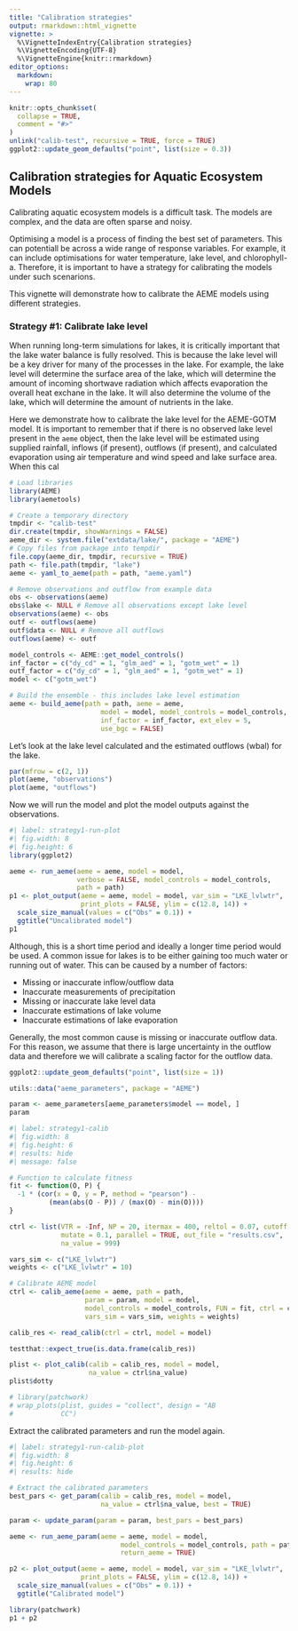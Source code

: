 ```yaml
---
title: "Calibration strategies"
output: rmarkdown::html_vignette
vignette: >
  %\VignetteIndexEntry{Calibration strategies}
  %\VignetteEncoding{UTF-8}
  %\VignetteEngine{knitr::rmarkdown}
editor_options: 
  markdown: 
    wrap: 80
---
```


```r
knitr::opts_chunk$set(
  collapse = TRUE,
  comment = "#>"
)
unlink("calib-test", recursive = TRUE, force = TRUE)
ggplot2::update_geom_defaults("point", list(size = 0.3))
```

## Calibration strategies for Aquatic Ecosystem Models

Calibrating aquatic ecosystem models is a difficult task. The models are
complex, and the data are often sparse and noisy.

Optimising a model is a process of finding the best set of parameters. This can
potentiall be across a wide range of response variables. For example, it can
include optimisations for water temperature, lake level, and chlorophyll-a.
Therefore, it is important to have a strategy for calibrating the models under
such scenarions.

This vignette will demonstrate how to calibrate the AEME models using different
strategies.

### Strategy #1: Calibrate lake level

When running long-term simulations for lakes, it is critically important that
the lake water balance is fully resolved. This is because the lake level will be
a key driver for many of the processes in the lake. For example, the lake level
will determine the surface area of the lake, which will determine the amount of
incoming shortwave radiation which affects evaporation the overall heat exchane
in the lake. It will also determine the volume of the lake, which will determine
the amount of nutrients in the lake.

Here we demonstrate how to calibrate the lake level for the AEME-GOTM model. It
is important to remember that if there is no observed lake level present in the
`aeme` object, then the lake level will be estimated using supplied rainfall,
inflows (if present), outflows (if present), and calculated evaporation using
air temperature and wind speed and lake surface area. When this cal

```r
# Load libraries
library(AEME)
library(aemetools)

# Create a temporary directory
tmpdir <- "calib-test"
dir.create(tmpdir, showWarnings = FALSE)
aeme_dir <- system.file("extdata/lake/", package = "AEME")
# Copy files from package into tempdir
file.copy(aeme_dir, tmpdir, recursive = TRUE)
path <- file.path(tmpdir, "lake")
aeme <- yaml_to_aeme(path = path, "aeme.yaml")

# Remove observations and outflow from example data
obs <- observations(aeme)
obs$lake <- NULL # Remove all observations except lake level
observations(aeme) <- obs
outf <- outflows(aeme)
outf$data <- NULL # Remove all outflows
outflows(aeme) <- outf

model_controls <- AEME::get_model_controls()
inf_factor = c("dy_cd" = 1, "glm_aed" = 1, "gotm_wet" = 1)
outf_factor = c("dy_cd" = 1, "glm_aed" = 1, "gotm_wet" = 1)
model <- c("gotm_wet")

# Build the ensemble - this includes lake level estimation
aeme <- build_aeme(path = path, aeme = aeme,
                       model = model, model_controls = model_controls,
                       inf_factor = inf_factor, ext_elev = 5,
                       use_bgc = FALSE)

```

Let's look at the lake level calculated and the estimated outflows (wbal) for the lake.

```r
par(mfrow = c(2, 1))
plot(aeme, "observations")
plot(aeme, "outflows")
```

Now we will run the model and plot the model outputs against the observations.

```r
#| label: strategy1-run-plot
#| fig.width: 8
#| fig.height: 6
library(ggplot2)

aeme <- run_aeme(aeme = aeme, model = model,
                 verbose = FALSE, model_controls = model_controls,
                 path = path)
p1 <- plot_output(aeme = aeme, model = model, var_sim = "LKE_lvlwtr",
                  print_plots = FALSE, ylim = c(12.8, 14)) +
  scale_size_manual(values = c("Obs" = 0.1)) +
  ggtitle("Uncalibrated model")
p1
```

Although, this is a short time period and ideally a longer time period would be
used. A common issue for lakes is to be either gaining too much water or running
out of water. This can be caused by a number of factors:

-   Missing or inaccurate inflow/outflow data
-   Inaccurate measurements of precipitation
-   Missing or inaccurate lake level data
-   Inaccurate estimations of lake volume
-   Inaccurate estimations of lake evaporation

Generally, the most common cause is missing or inaccurate outflow data. 
For this reason, we assume that there is large uncertainty in the outflow data 
and therefore we will calibrate a scaling factor for the outflow data.

```r
ggplot2::update_geom_defaults("point", list(size = 1))
```

```r
utils::data("aeme_parameters", package = "AEME")

param <- aeme_parameters[aeme_parameters$model == model, ]
param

```



```r
#| label: strategy1-calib
#| fig.width: 8
#| fig.height: 6
#| results: hide
#| message: false

# Function to calculate fitness
fit <- function(O, P) {
  -1 * (cor(x = O, y = P, method = "pearson") -
          (mean(abs(O - P)) / (max(O) - min(O))))
}

ctrl <- list(VTR = -Inf, NP = 20, itermax = 400, reltol = 0.07, cutoff = 0.5,
             mutate = 0.1, parallel = TRUE, out_file = "results.csv",
             na_value = 999)

vars_sim <- c("LKE_lvlwtr")
weights <- c("LKE_lvlwtr" = 10)

# Calibrate AEME model
ctrl <- calib_aeme(aeme = aeme, path = path,
                   param = param, model = model,
                   model_controls = model_controls, FUN = fit, ctrl = ctrl,
                   vars_sim = vars_sim, weights = weights)

calib_res <- read_calib(ctrl = ctrl, model = model)

testthat::expect_true(is.data.frame(calib_res))

plist <- plot_calib(calib = calib_res, model = model,
                    na_value = ctrl$na_value)
plist$dotty

# library(patchwork)
# wrap_plots(plist, guides = "collect", design = "AB
#            CC")

```

Extract the calibrated parameters and run the model again.

```r
#| label: strategy1-run-calib-plot
#| fig.width: 8
#| fig.height: 6
#| results: hide

# Extract the calibrated parameters
best_pars <- get_param(calib = calib_res, model = model, 
                       na_value = ctrl$na_value, best = TRUE)

param <- update_param(param = param, best_pars = best_pars)

aeme <- run_aeme_param(aeme = aeme, model = model, 
                            model_controls = model_controls, path = path, param = param,
                            return_aeme = TRUE)

p2 <- plot_output(aeme = aeme, model = model, var_sim = "LKE_lvlwtr",
                  print_plots = FALSE, ylim = c(12.8, 14)) +
  scale_size_manual(values = c("Obs" = 0.1)) +
  ggtitle("Calibrated model")

library(patchwork)
p1 + p2
```

